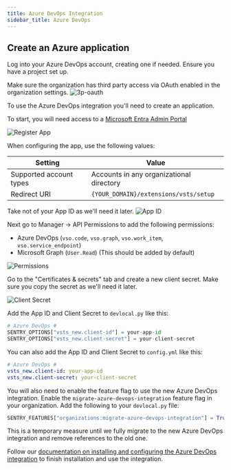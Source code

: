 ```yaml
---
title: Azure DevOps Integration
sidebar_title: Azure DevOps
---
```


## Create an Azure application

Log into your Azure DevOps account, creating one if needed. Ensure you have a project set up.

Make sure the organization has third party access via OAuth enabled in the organization settings.
![3p-oauth](./3p-oauth.png)


To use the Azure DevOps integration you'll need to create an application.

To start, you will need access to a [Microsoft Entra Admin Portal](https://entra.microsoft.com/#home)

![Register App](./register-app.png)


When configuring the app, use the following values:

| Setting                         | Value                                                                                              |
| ------------------------------- | -------------------------------------------------------------------------------------------------- |
| Supported account types         | Accounts in any organizational directory |
| Redirect URI                    | `{YOUR_DOMAIN}/extensions/vsts/setup`                                                              |

<Note>

Take not of your App ID as we'll need it later.
![App ID](./app-id.png)

</Note>

Next go to Manager -> API Permissions to add the following permissions:
* Azure DevOps (`vso.code`, `vso.graph`, `vso.work_item`, `vso.service_endpoint`)
* Microsoft Graph (`User.Read`) (This should be added by default)

![Permissions](./perms.png)

Go to the "Certificates & secrets" tab and create a new client secret. Make sure you copy the secret as we'll need it later.

![Client Secret](./client-secret.png)

Add the App ID and Client Secret to `devlocal.py` like this:

```python
# Azure DevOps #
SENTRY_OPTIONS["vsts_new.client-id"] = your-app-id
SENTRY_OPTIONS["vsts_new.client-secret"] = your-client-secret
```

You can also add the App ID and Client Secret to `config.yml` like this:

```yml
# Azure DevOps #
vsts_new.client-id: your-app-id
vsts_new.client-secret: your-client-secret
```

You will also need to enable the feature flag to use the new Azure DevOps integration.
Enable the `migrate-azure-devops-integration` feature flag in your organization.
Add the following to your `devlocal.py` file:

```python
SENTRY_FEATURES["organizations:migrate-azure-devops-integration"] = True
```

<Alert title="Feature Flag" level="info">

This is a temporary measure until we fully migrate to the new Azure DevOps integration and remove references to the old one.

</Alert>

Follow our [documentation on installing and configuring the Azure DevOps integration](https://docs.sentry.io/organization/integrations/source-code-mgmt/azure-devops/) to finish installation and use the integration.
